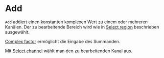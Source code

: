 # Add

``Add`` addiert einen konstanten komplexen Wert zu einem oder mehreren Kanälen. Der zu bearbeitende Bereich wird wie in  [Select region](/de/help/edit/region-control) beschrieben ausgewählt.

[Complex factor](/de/help/edit/factor-control) ermöglicht die Eingabe des Summanden.

Mit [Select channel](/de/help/edit/select-channel) wählt man den zu bearbeitenden Kanal aus.
